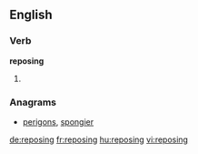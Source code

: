 ==English==

===Verb===
'''reposing'''

# {{present participle of|repose}}

===Anagrams===
* [[perigons#English|perigons]], [[spongier#English|spongier]]

[[de:reposing]]
[[fr:reposing]]
[[hu:reposing]]
[[vi:reposing]]